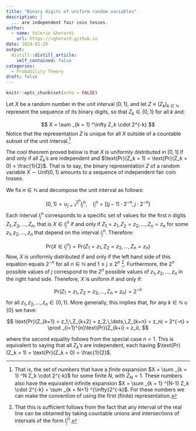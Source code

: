 ```yaml
---
title: "Binary digits of uniform random variables"
description: |
  ... are independent fair coin tosses.
author:
  - name: Valerio Gherardi
    url: https://vgherard.github.io
date: 2024-01-29
output:
  distill::distill_article:
    self_contained: false
categories: 
  - Probability Theory
draft: false
---
```



```r
knitr::opts_chunk$set(echo = FALSE)
```

Let $X$ be a random number in the unit interval $[0,\,1]$, and let 
$Z \equiv (Z_k)_{k\in \mathbb N}$ represent the sequence of its binary digits, 
so that $Z_k \in \{0,\,1\}$ for all $k$ and:

$$
X = \sum _{k = 1} ^\infty Z_k \cdot 2^{-k}
$$
Notice that the representation $Z$ is unique for all $X$ outside of a countable subset of the unit interval.^[That is, the set of numbers that have a *finite* expansion $X = \sum _{k = 1} ^N Z_k \cdot 2^{-k}$ for some finite $N$, with $Z_N = 1$. These numbers also have the equivalent infinite expansion $X = \sum _{k = 1} ^{N-1} Z_k \cdot 2^{-k} + \sum _{k = N+1} ^{\infty}2^{-k}$. For these numbers we can make the convention of using the first (finite) representation.]

The cool theorem proved below is that $X$ is uniformly distributed in $[0,\,1]$ 
if and only if all $Z_k$'s are independent and 
$\text{Pr}(Z_k = 1) = \text{Pr}(Z_k = 0) = \frac{1}{2}$. That is to say, 
the binary representation $Z$ of a random variable $X\sim \text{Unif}(0,\,1)$ 
amounts to a sequence of independent fair coin tosses. 

We fix $n \in \mathbb N$ and decompose the unit interval as follows:

$$
[0,1) = \cup _{j = 1} ^{2^n} I^n_j,\quad I^n_j = [(j-1) \cdot2^{-n},j\cdot2^{-n})
$$
Each interval $I^n_j$ corresponds to a specific set of values for the first $n$ digits $Z_1,\,Z_2,\,\dots,\,Z_n$, that is $X\in I^n _j$ if and only if $Z_1 = z_1,\,Z_2 =z_2,\,\dots,\,Z_n=z_n$ for some $z_1,\,z_2,\,\dots,\,z_n$ that depend
on the interval $I^n _j$. Therefore:

$$
\text{Pr}(X\in I^n _j) = \text{Pr}(Z_1 = z_1,\,Z_2 = z_2,\,\dots,\,Z_n = z_n)
$$
Now, $X$ is uniformly distributed if and only if the left hand side of this 
equation equals $2^{-n}$ for all $n\in \mathbb N$ and $1\leq j \leq 2^{n}$ ^[
That this is sufficient follows from the fact that any interval of the real line
can be obtained by taking countable unions and intersections of intervals of the form $I^n _j$.]. Furthermore, the $2^{n}$ possible values of $j$ correspond to 
the $2^{n}$ possible values of $z_1,\,z_2,\,\dots,\,z_n$ in the right hand side. 
Therefore, $X$ is uniform if and only if:

$$
\text{Pr}(Z_1 = z_1,\,Z_2 = z_2,\,\dots,\,Z_n = z_n) = 2^{-n}
$$
for all $z_1,\,z_2,\,\dots,\,z_n \in \{0,\,1\}$. More generally, this implies 
that, for any $k \in \mathbb N \cup \{0\}$ we have:

$$
\text{Pr}(Z_{k+1} = z_1,\,Z_{k+2} = z_2,\,\dots,\,Z_{k+n} = z_n) = 2^{-n} = \prod _{i=1}^{n}\text{Pr}(Z_{k+i} = z_i),
$$

where the second equality follows from the special case $n=1$. This is 
equivalent to saying that all $Z_k$'s are independent, each having $\text{Pr}(Z_k = 1) = \text{Pr}(Z_k = 0) = \frac{1}{2}$.
